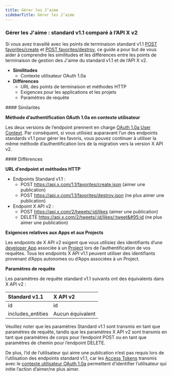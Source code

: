 ```yaml
---
title: Gérer les J’aime
sidebarTitle: Gérer les J’aime
---
```


### Gérer les J&#39;aime : standard v1.1 comparé à l’API X v2

Si vous avez travaillé avec les points de terminaison standard v1.1 [POST favorites/create](https://developer.x.com/en/docs/twitter-api/v1/tweets/post-and-engage/api-reference/post-favorites-create) et [POST favorites/destroy](https://developer.x.com/en/docs/twitter-api/v1/tweets/post-and-engage/api-reference/post-favorites-destroy), ce guide a pour but de vous aider à comprendre les similitudes et les différences entre les points de terminaison de gestion des J&#39;aime du standard v1.1 et de l’API X v2.

* **Similitudes**
  * Contexte utilisateur OAuth 1.0a
* **Différences**
  * URL des points de terminaison et méthodes HTTP
  * Exigences pour les applications et les projets
  * Paramètres de requête

<div id="similarities">
  #### Similarités
</div>

**Méthode d’authentification OAuth 1.0a en contexte utilisateur**

Les deux versions de l’endpoint prennent en charge [OAuth 1.0a User Context](/fr/resources/fundamentals/authentication#oauth-1-0a-2). Par conséquent, si vous utilisiez auparavant l’un des endpoints standards v1.1 pour gérer les favoris, vous pouvez continuer à utiliser la même méthode d’authentification lors de la migration vers la version X API v2.

<div id="differences">
  #### Différences
</div>

**URL d’endpoint et méthodes HTTP**

* Endpoints Standard v1.1 :
  * POST https://api.x.com/1.1/favorites/create.json
    (aimer une publication)
  * POST https://api.x.com/1.1/favorites/destroy.json
    (ne plus aimer une publication)
* Endpoint X API v2 :
  * POST https://api.x.com/2/tweets/:id/likes
    (aimer une publication)
  * DELETE https://api.x.com/2/tweets/:id/likes/:tweet&#95;id
    (ne plus aimer une publication) 

**Exigences relatives aux Apps et aux Projects**

Les endpoints de X API v2 exigent que vous utilisiez des identifiants d’une [developer App](/fr/resources/fundamentals/developer-apps) associée à un [Project](/fr/resources/fundamentals/projects) lors de l’authentification de vos requêtes. Tous les endpoints X API v1.1 peuvent utiliser des identifiants provenant d’Apps autonomes ou d’Apps associées à un Project.

**Paramètres de requête**

Les paramètres de requête standard v1.1 suivants ont des équivalents dans X API v2 :

| Standard v1.1 | X API v2 |
| :--- | :--- |
| id  | id  |
| includes&#95;entities | Aucun équivalent |

Veuillez noter que les paramètres Standard v1.1 sont transmis en tant que paramètres de requête, tandis que les paramètres X API v2 sont transmis en tant que paramètres de corps pour l’endpoint POST ou en tant que paramètres de chemin pour l’endpoint DELETE.

De plus, l’id de l’utilisateur qui aime une publication n’est pas requis lors de l’utilisation des endpoints standard v1.1, car les [Access Tokens](/fr/resources/fundamentals/authentication#obtaining-access-tokens-using-3-legged-oauth-flow) transmis avec le [contexte utilisateur OAuth 1.0a](/fr/resources/fundamentals/authentication) permettent d’identifier l’utilisateur qui initie l’action d’aimer/ne plus aimer. 